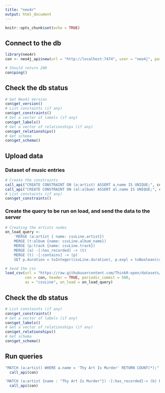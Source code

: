 ```yaml
---
title: "neo4r"
output: html_document
---
```


```r
knitr::opts_chunk$set(echo = TRUE)
```

## Connect to the db 

```r
library(neo4r)
con <- neo4j_api$new(url = "http://localhost:7474", user = "neo4j", password = "plopplop")

# Should return 200 
con$ping()

```

## Check the db status 

```r
# Get Neo4J Version
con$get_version()
# List constaints (if any)
con$get_constraints()
# Get a vector of labels (if any)
con$get_labels()
# Get a vector of relationships (if any)
con$get_relationships()
# Get schema 
con$get_schema()
```

## Upload data

### Dataset of music entries

```r
# Create the constraints
call_api("CREATE CONSTRAINT ON (a:artist) ASSERT a.name IS UNIQUE;", con)
call_api("CREATE CONSTRAINT ON (al:album) ASSERT al.name IS UNIQUE;", con)
# List constaints (if any)
con$get_constraints()
```

### Create the query to be run on load, and send the data to the server

```r
# Creating the artists nodes
on_load_query <- 
    'MERGE (a:artist { name: csvLine.artist})
    MERGE (t:album {name: csvLine.album_name})
    MERGE (p:track {name: csvLine.track})
    MERGE (a) -[:has_recorded] -> (t)
    MERGE (t) -[:contains] -> (p)
    SET p.duration = toInteger(csvLine.duration), p.expl = toBoolean(csvLine.explicit), p.pop = csvLine.popularity' 

# Send the csv 
load_csv(url = "https://raw.githubusercontent.com/ThinkR-open/datasets/master/tracks.csv", 
         con = con, header = TRUE, periodic_commit = 500, 
         as = "csvLine", on_load = on_load_query)


```

## Check the db status 

```r
# List constaints (if any)
con$get_constraints()
# Get a vector of labels (if any)
con$get_labels()
# Get a vector of relationships (if any)
con$get_relationships()
# Get schema 
con$get_schema()
```

## Run queries

```r
"MATCH (a:artist) WHERE a.name = 'Thy Art Is Murder' RETURN COUNT(*);" %>%
  call_api(con)
```

```r
'MATCH (a:artist {name : "Thy Art Is Murder"}) -[:has_recorded]-> (b) RETURN b' %>%
  call_api(con)
```

